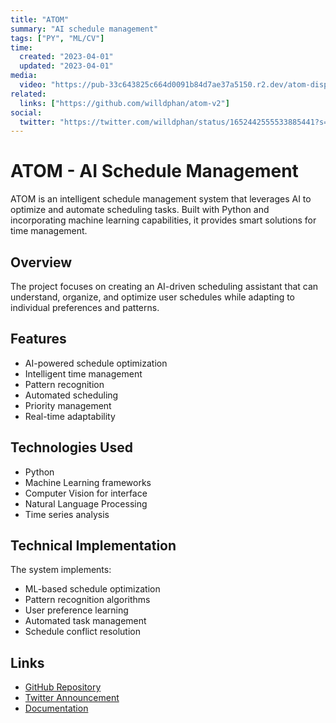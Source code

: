 ```yaml
---
title: "ATOM"
summary: "AI schedule management"
tags: ["PY", "ML/CV"]
time:
  created: "2023-04-01"
  updated: "2023-04-01"
media:
  video: "https://pub-33c643825c664d0091b84d7ae37a5150.r2.dev/atom-display-2.mp4"
related:
  links: ["https://github.com/willdphan/atom-v2"]
social:
  twitter: "https://twitter.com/willdphan/status/1652442555533885441?s=20"
---
```


# ATOM - AI Schedule Management

ATOM is an intelligent schedule management system that leverages AI to optimize and automate scheduling tasks. Built with Python and incorporating machine learning capabilities, it provides smart solutions for time management.

## Overview

The project focuses on creating an AI-driven scheduling assistant that can understand, organize, and optimize user schedules while adapting to individual preferences and patterns.

## Features

- AI-powered schedule optimization
- Intelligent time management
- Pattern recognition
- Automated scheduling
- Priority management
- Real-time adaptability

## Technologies Used

- Python
- Machine Learning frameworks
- Computer Vision for interface
- Natural Language Processing
- Time series analysis

## Technical Implementation

The system implements:
- ML-based schedule optimization
- Pattern recognition algorithms
- User preference learning
- Automated task management
- Schedule conflict resolution

## Links

- [GitHub Repository](https://github.com/willdphan/atom-v2)
- [Twitter Announcement](https://twitter.com/willdphan/status/1652442555533885441?s=20)
- [Documentation](#) 